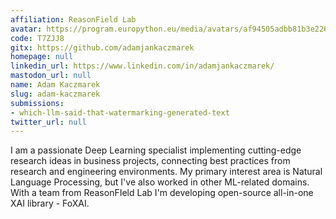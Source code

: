 ```yaml
---
affiliation: ReasonField Lab
avatar: https://program.europython.eu/media/avatars/af94505adbb81b3e2260c0a8250f2f45_WCzPpL2.jpg
code: T7ZJJ8
gitx: https://github.com/adamjankaczmarek
homepage: null
linkedin_url: https://www.linkedin.com/in/adamjankaczmarek/
mastodon_url: null
name: Adam Kaczmarek
slug: adam-kaczmarek
submissions:
- which-llm-said-that-watermarking-generated-text
twitter_url: null
---
```


I am a passionate Deep Learning specialist implementing cutting-edge research ideas in business projects, connecting best practices from research and engineering environments. My primary interest area is Natural Language Processing, but I've also worked in other ML-related domains. With a team from ReasonFIeld Lab I'm developing open-source all-in-one XAI library - FoXAI.
